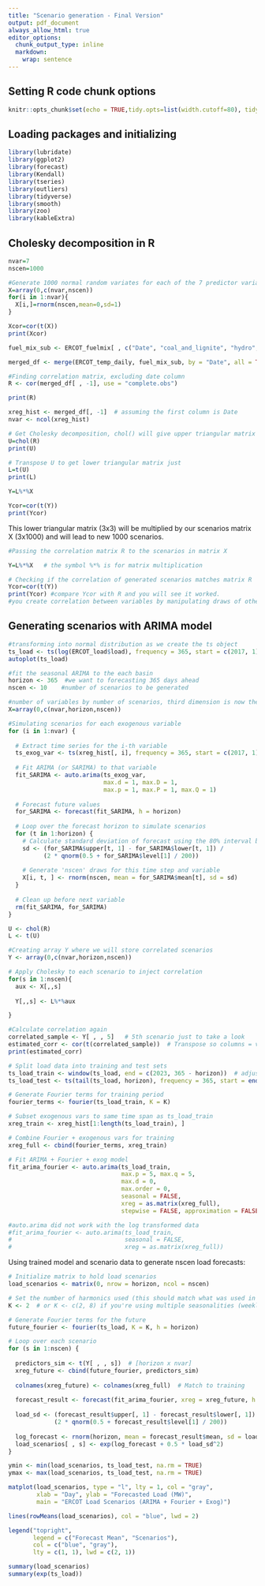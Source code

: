 ```yaml
---
title: "Scenario generation - Final Version"
output: pdf_document
always_allow_html: true
editor_options: 
  chunk_output_type: inline
  markdown: 
    wrap: sentence
---
```



## Setting R code chunk options

```r
knitr::opts_chunk$set(echo = TRUE,tidy.opts=list(width.cutoff=80), tidy=FALSE) 
```

## Loading packages and initializing

```r
library(lubridate)
library(ggplot2)
library(forecast)  
library(Kendall)
library(tseries)
library(outliers)
library(tidyverse)
library(smooth)
library(zoo)
library(kableExtra)
```

## Cholesky decomposition in R

```r
nvar=7
nscen=1000

#Generate 1000 normal random variates for each of the 7 predictor variables
X=array(0,c(nvar,nscen))
for(i in 1:nvar){
  X[i,]=rnorm(nscen,mean=0,sd=1)   
}

Xcor=cor(t(X))  
print(Xcor)
```

```r
fuel_mix_sub <- ERCOT_fuelmix[ , c("Date", "coal_and_lignite", "hydro", "nuclear", "solar", "wind", "natural_gas")]

merged_df <- merge(ERCOT_temp_daily, fuel_mix_sub, by = "Date", all = TRUE)

#Finding correlation matrix, excluding date column
R <- cor(merged_df[ , -1], use = "complete.obs")

print(R)

xreg_hist <- merged_df[, -1]  # assuming the first column is Date
nvar <- ncol(xreg_hist)
```

```r
# Get Cholesky decomposition, chol() will give upper triangular matrix
U=chol(R)
print(U)

# Transpose U to get lower triangular matrix just 
L=t(U) 
print(L)

Y=L%*%X 

Ycor=cor(t(Y))  
print(Ycor) 
```

This lower triangular matrix (3x3) will be multiplied by our scenarios matrix X (3x1000) and will lead to new 1000 scenarios.

```r
#Passing the correlation matrix R to the scenarios in matrix X

Y=L%*%X   # the symbol %*% is for matrix multiplication 

# Checking if the correlation of generated scenarios matches matrix R
Ycor=cor(t(Y))  
print(Ycor) #compare Ycor with R and you will see it worked.
#you create correlation between variables by manipulating draws of other variables (note row one same between Y and X, different for bottom two rows)
```

## Generating scenarios with ARIMA model

```r
#transforming into normal distribution as we create the ts object
ts_load <- ts(log(ERCOT_load$load), frequency = 365, start = c(2017, 1))
autoplot(ts_load)
```


```r
#fit the seasonal ARIMA to the each basin
horizon <- 365  #we want to forecasting 365 days ahead
nscen <- 10    #number of scenarios to be generated 

#number of variables by number of scenarios, third dimension is now the forecasting horizon
X=array(0,c(nvar,horizon,nscen))

#Simulating scenarios for each exogenous variable
for (i in 1:nvar) {
  
  # Extract time series for the i-th variable
  ts_exog_var <- ts(xreg_hist[, i], frequency = 365, start = c(2017, 1))
  
  # Fit ARIMA (or SARIMA) to that variable
  fit_SARIMA <- auto.arima(ts_exog_var,
                           max.d = 1, max.D = 1,
                           max.p = 1, max.P = 1, max.Q = 1)
  
  # Forecast future values
  for_SARIMA <- forecast(fit_SARIMA, h = horizon)
  
  # Loop over the forecast horizon to simulate scenarios
  for (t in 1:horizon) {
    # Calculate standard deviation of forecast using the 80% interval by default
    sd <- (for_SARIMA$upper[t, 1] - for_SARIMA$lower[t, 1]) /
          (2 * qnorm(0.5 + for_SARIMA$level[1] / 200))
    
    # Generate 'nscen' draws for this time step and variable
    X[i, t, ] <- rnorm(nscen, mean = for_SARIMA$mean[t], sd = sd)
  }
  
  # Clean up before next variable
  rm(fit_SARIMA, for_SARIMA)
}

```

```r
U <- chol(R) 
L <- t(U) 

#Creating array Y where we will store correlated scenarios
Y <- array(0,c(nvar,horizon,nscen)) 

# Apply Cholesky to each scenario to inject correlation
for(s in 1:nscen){ 
  aux <- X[,,s] 
  
  Y[,,s] <- L%*%aux  

}

#Calculate correlation again
correlated_sample <- Y[ , , 5]   # 5th scenario just to take a look
estimated_corr <- cor(t(correlated_sample))  # Transpose so columns = variables
print(estimated_corr)
```
```r
# Split load data into training and test sets
ts_load_train <- window(ts_load, end = c(2023, 365 - horizon))  # adjust end date as needed
ts_load_test <- ts(tail(ts_load, horizon), frequency = 365, start = end(ts_load)[1] + (end(ts_load)[2] - horizon + 1) / 365)

# Generate Fourier terms for training period
fourier_terms <- fourier(ts_load_train, K = K)

# Subset exogenous vars to same time span as ts_load_train
xreg_train <- xreg_hist[1:length(ts_load_train), ]

# Combine Fourier + exogenous vars for training
xreg_full <- cbind(fourier_terms, xreg_train)

# Fit ARIMA + Fourier + exog model
fit_arima_fourier <- auto.arima(ts_load_train,
                                max.p = 5, max.q = 5,      
                                max.d = 0,                 
                                max.order = 0,  
                                seasonal = FALSE,
                                xreg = as.matrix(xreg_full),
                                stepwise = FALSE, approximation = FALSE)

#auto.arima did not work with the log transformed data
#fit_arima_fourier <- auto.arima(ts_load_train,
#                                seasonal = FALSE,
#                                xreg = as.matrix(xreg_full))
```

Using trained model and scenario data to generate nscen load forecasts:

```r
# Initialize matrix to hold load scenarios
load_scenarios <- matrix(0, nrow = horizon, ncol = nscen)

# Set the number of harmonics used (this should match what was used in training)
K <- 2  # or K <- c(2, 8) if you're using multiple seasonalities (weekly + yearly)

# Generate Fourier terms for the future
future_fourier <- fourier(ts_load, K = K, h = horizon)

# Loop over each scenario
for (s in 1:nscen) {
  
  predictors_sim <- t(Y[ , , s])  # [horizon x nvar]
  xreg_future <- cbind(future_fourier, predictors_sim)
  
  colnames(xreg_future) <- colnames(xreg_full)  # Match to training
  
  forecast_result <- forecast(fit_arima_fourier, xreg = xreg_future, h = horizon)
  
  load_sd <- (forecast_result$upper[, 1] - forecast_result$lower[, 1]) /
             (2 * qnorm(0.5 + forecast_result$level[1] / 200))
  
  log_forecast <- rnorm(horizon, mean = forecast_result$mean, sd = load_sd)
  load_scenarios[ , s] <- exp(log_forecast + 0.5 * load_sd^2)
}

```

```r

ymin <- min(load_scenarios, ts_load_test, na.rm = TRUE)
ymax <- max(load_scenarios, ts_load_test, na.rm = TRUE)

matplot(load_scenarios, type = "l", lty = 1, col = "gray",
        xlab = "Day", ylab = "Forecasted Load (MW)", 
        main = "ERCOT Load Scenarios (ARIMA + Fourier + Exog)")

lines(rowMeans(load_scenarios), col = "blue", lwd = 2)

legend("topright",
       legend = c("Forecast Mean", "Scenarios"),
       col = c("blue", "gray"),
       lty = c(1, 1), lwd = c(2, 1))
```
```r
summary(load_scenarios)
summary(exp(ts_load))
```

